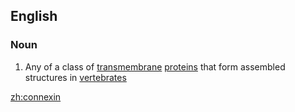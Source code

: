 ==English==

===Noun===
{{wikipedia}}
{{en-noun}}

# {{context|protein|lang=en}} Any of a class of [[transmembrane]] [[protein]]s that form assembled structures in [[vertebrate]]s

[[zh:connexin]]